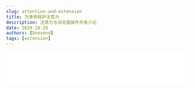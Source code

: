 ```yaml
---
slug: attention-and-extension
title: 为革命保护注意力
description: 注意力与浏览器插件开发小记
date: 2024-10-28
authors: [Dnevend]
tags: [extension]
---
```


  <iframe
    frameborder="no"
    border="0"
    marginwidth="0"
    marginheight="0"
    width="100%"
    height="86"
    src="//music.163.com/outchain/player?type=2&id=1996073639&auto=1&height=66"
  />
);

> “观察自己发现，其实不是注意力不集中，而是注意力非常容易集中，比如一个小红点，一条信息，都会让自己从放空的状态中跳出来，进入到具体的事物中去。
> 或许问题不该是如何集中注意力，而是想办法把环境中容易吸引注意力的事物挪掉。
> 更深处的原因，则是这些自己对于「存在」的焦虑，所以任何社交媒体/工具的反馈，总是能第一时间得到自己关注及行动，以便再次确认自己「存在」且「有价值」。”
> —— 产品沉思录 Vol.029

![](./cover.png)

<Music />

## 前言

&emsp;&emsp;信息成瘾和注意力的夺取，在互联网上，平台和用户之间互相形成了彼此同构的势力：
平台通过设计产品的细节给用户以信息反馈（如小红点，精准的内容推荐）使用户养成对这种反馈机制的习惯，来保存用户的活跃度；
从用户角度，为了更多的流量的媒体和帐号，在发布的内容中精心的挑选和设计，穿插一些可能无关联甚至吸引性的图片。
图片的滥用和视频的干扰，形成了一种噪音，使得纯文字的阅读和表达能力在这视觉的转移运动中逐渐削弱。

&emsp;&emsp;如何获取更多的注意力主动权，保护自己的时间和行为价值，就像做眼保健操一样，是在“课前”需要逐渐的养成良好习惯。

&emsp;&emsp;另外推特这样的内容开放的平台，在公共场合浏览时，有可能跳出一两条不合时宜的图片，让自己老脸一红或措手不及。

&emsp;&emsp;因为这样的出发点，顺手也想尝试下浏览器插件的开发，便产生了 [X-Comfort-Browser](https://github.com/dnevend/x-comfort-browse/) 这个逛推特的小工具。

> [项目开源地址](https://github.com/dnevend/x-comfort-browse/)、 [插件发布地址](https://chromewebstore.google.com/detail/x-comfort-browser/okfbbbhfbomoeobfifgjnclkdhknccgn)

## 开发

### 框架选择

&emsp;&emsp;在插件阵营，Webkit（Chrome、Edge、Safari、360...）和 Gecko（Firefox）两种不同内核的浏览器分占两壁江山。开发模式也存在差异，好在已有成熟的框架可以兼容开发，能省去不少开发前的琐事。

[Plasmo (10.5k)](https://www.plasmo.com/) 和 [WXT (4.4k)](https://wxt.dev/) 对 Typescript 和多种前端框架都做了支持，可以根据自己的技术偏好来进行选择。

只因为是先了解到了 WXT，所以这个插件就基于 WXT 来进行开发。

### 插件构成

- Manifest.json 配置文件：定义插件的基本信息和权限。

- Popup 弹窗页面：用户界面，展示信息和接收用户输入。

- Content Script：内容脚本，用于与网页内容交互。

- Background Script：后台脚本，处理长期任务和事件。

- 其他组件：如 Options 页面、Browser Action、Page Action、通信机制等。

### 核心代码

```typescript title="content.ts"
import { defineContentScript } from "wxt/sandbox";
import { defaultBlur, storageKeys } from "@/const";
import { createButton } from "@/utils";

const BLUR_EMOJI = "👀";
const UN_BLUR_EMOJI = "🙈";

// 元素状态
const statusMap = new Map<string, boolean>();

// 资源选择器（需要被模糊屏蔽的媒体资源）
const selectors = [
  '[data-testid="tweetPhoto"]',
  '[data-testid="videoComponent"]',
  '[data-testid="videoPlayer"]',
  '[data-testid="card.layoutLarge.media"]',
  '[data-testid="collection-hero-image"]',
  '[data-testid="article-cover-image"]',
];

async function handleElements() {
  const enable = (await storage.getItem<boolean>(storageKeys.enable)) ?? true;
  const blur = (await storage.getItem<number>(storageKeys.blur)) ?? defaultBlur;

  selectors.forEach((selector) => {
    let elements: HTMLElement[] = Array.from(
      document.querySelectorAll(selector)
    );

    elements.forEach((element) => {
      let current = element;
      let hasBlur = false;

      while (current.parentElement !== null) {
        current = current.parentElement;
        if (current.matches(selectors.join(","))) {
          hasBlur = true;
          break;
        }
      }

      // 检测是否已存在被处理的父级
      if (hasBlur) return;

      let comfortId = element.getAttribute("data-comfort-id");

      if (!comfortId) {
        // 标记待处理元素，生成唯一ID
        comfortId = crypto.randomUUID();
        element.setAttribute("data-comfort-id", comfortId);

        // 添加按钮手动切换元素状态
        const button = createButton(comfortId, handleElements);
        button.onclick = (e) => {
          e.preventDefault();
          e.stopPropagation();

          const newStatus = !statusMap.get(comfortId!);

          statusMap.set(comfortId!, newStatus);

          if (newStatus) {
            element.style.filter = `blur(${blur}px)`;
            button.innerText = BLUR_EMOJI;
          } else {
            element.style.filter = "none";
            button.innerText = UN_BLUR_EMOJI;
          }
        };

        element.parentElement?.insertBefore(button, element);
      }

      // 保存元素的模糊状态
      if (!statusMap.has(comfortId)) {
        statusMap.set(comfortId, enable);
      }

      const targetElement = element as HTMLElement;
      const toggleButton = document.getElementById(comfortId) as HTMLElement;

      if (!enable) {
        targetElement.style.filter = "none";
        toggleButton.style.display = "none";
        statusMap.clear();
        return;
      } else {
        targetElement.style.transition = ".3s";
        toggleButton.style.display = "block";
      }

      const blurStatus = statusMap.get(comfortId);
      if (blurStatus && targetElement.style.filter !== `blur(${blur}px)`) {
        targetElement.style.filter = `blur(${blur}px)`;
        toggleButton.innerText = BLUR_EMOJI;
      }

      if (!blurStatus && targetElement.style.filter !== "none") {
        targetElement.style.filter = "none";
        toggleButton.innerText = UN_BLUR_EMOJI;
      }
    });
  });
}

export default defineContentScript({
  // 匹配脚本生效的域名
  matches: ["*://x.com/*"],
  // 脚本运行时机
  runAt: "document_idle",
  main(ctx) {
    console.log("Hello from X-Comfort-Browser.");

    // 监听 自定义参数值 变化
    [storageKeys.blur, storageKeys.enable].forEach((key) => {
      storage.watch<number | boolean>(key, (v) => {
        handleElements();
      });
    });

    // 监听 页面元素 变化
    const observer = new MutationObserver(() => handleElements());
    observer.observe(document.body, { childList: true, subtree: true });
  },
});
```

## 引用

- [Chrome for Developers - Chrome Extensions](https://developer.chrome.com/docs/extensions?hl=zh-cn)

- Writing Extensions for Chrome: A Developer's Guide
  [原文](https://daily.dev/blog/writing-extensions-for-chrome-a-developers-guide)
  [翻译](https://daily-dev.translate.goog/blog/writing-extensions-for-chrome-a-developers-guide?_x_tr_sl=auto&_x_tr_tl=zh-CN&_x_tr_hl=zh-CN&_x_tr_pto=wapp)

- [Chrome 插件开发全攻略](https://github.com/sxei/chrome-plugin-demo)

- [掘金 - 下一代浏览器插件开发框架 WXT 入门指南](https://juejin.cn/post/7329724409429917705)
